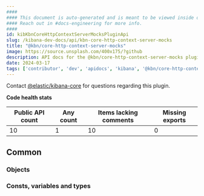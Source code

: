 ```yaml
---
####
#### This document is auto-generated and is meant to be viewed inside our experimental, new docs system.
#### Reach out in #docs-engineering for more info.
####
id: kibKbnCoreHttpContextServerMocksPluginApi
slug: /kibana-dev-docs/api/kbn-core-http-context-server-mocks
title: "@kbn/core-http-context-server-mocks"
image: https://source.unsplash.com/400x175/?github
description: API docs for the @kbn/core-http-context-server-mocks plugin
date: 2024-03-17
tags: ['contributor', 'dev', 'apidocs', 'kibana', '@kbn/core-http-context-server-mocks']
---
```




Contact [@elastic/kibana-core](https://github.com/orgs/elastic/teams/kibana-core) for questions regarding this plugin.

**Code health stats**

| Public API count  | Any count | Items lacking comments | Missing exports |
|-------------------|-----------|------------------------|-----------------|
| 10 | 1 | 10 | 0 |

## Common

### Objects
<DocDefinitionList data={kbnCoreHttpContextServerMocksObj.common.objects}/>

### Consts, variables and types
<DocDefinitionList data={kbnCoreHttpContextServerMocksObj.common.misc}/>

